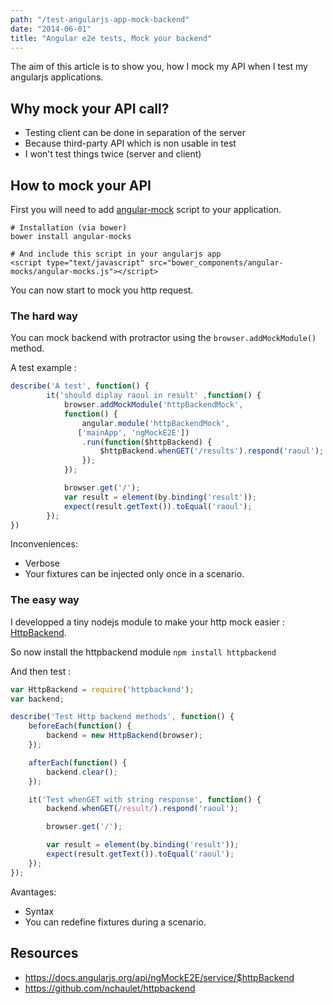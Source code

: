 ```yaml
---
path: "/test-angularjs-app-mock-backend"
date: "2014-06-01"
title: "Angular e2e tests, Mock your backend"
---
```

The aim of this article is to show you, how I mock my API when I test my angularjs applications.

## Why mock your API call?

* Testing client can be done in separation of the server
* Because third-party API which is non usable in test
* I won't test things twice (server and client)

## How to mock your API

First you will need to add [angular-mock](https://github.com/angular/bower-angular-mocks) script to your application.


```shell
# Installation (via bower)
bower install angular-mocks

# And include this script in your angularjs app
<script type="text/javascript" src="bower_components/angular-mocks/angular-mocks.js"></script>
```
You can now start to mock you http request.

### The hard way

You can mock backend with protractor using the `browser.addMockModule()` method.


A test example :
```javascript
describe('A test', function() {
		it('should diplay raoul in result' ,function() {
			browser.addMockModule('httpBackendMock',
            function() {
				angular.module('httpBackendMock',
               ['mainApp', 'ngMockE2E'])
			    .run(function($httpBackend) {
			        $httpBackend.whenGET('/results').respond('raoul');
			    });
			});

			browser.get('/');
			var result = element(by.binding('result'));
			expect(result.getText()).toEqual('raoul');
		});
})

```

Inconveniences:

* Verbose
* Your fixtures can be injected only once in a scenario.

### The easy way

I developped a tiny nodejs module to make your http mock easier : [HttpBackend](https://github.com/nchaulet/httpbackend).

So now install the httpbackend module `npm install httpbackend`

And then test :
```javascript
var HttpBackend = require('httpbackend');
var backend;

describe('Test Http backend methods', function() {
	beforeEach(function() {
    	backend = new HttpBackend(browser);
    });

	afterEach(function() {
		backend.clear();
	});

	it('Test whenGET with string response', function() {
		backend.whenGET(/result/).respond('raoul');

		browser.get('/');

		var result = element(by.binding('result'));
		expect(result.getText()).toEqual('raoul');
  	});
});
```

Avantages:

* Syntax
* You can redefine fixtures during a scenario.


## Resources

* https://docs.angularjs.org/api/ngMockE2E/service/$httpBackend
* https://github.com/nchaulet/httpbackend






